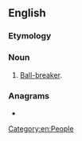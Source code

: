 {{also|ballbuster}}
==English==

===Etymology===
{{rfe|en}}

{{compound|en|ball|buster}}

===Noun===
{{en-noun}}

# {{lb|en|US|vulgar}} [[ball-breaker|Ball-breaker]].

===Anagrams===
* {{anagrams|en|a=abbellrstu|bullet bras}}

[[Category:en:People]]
